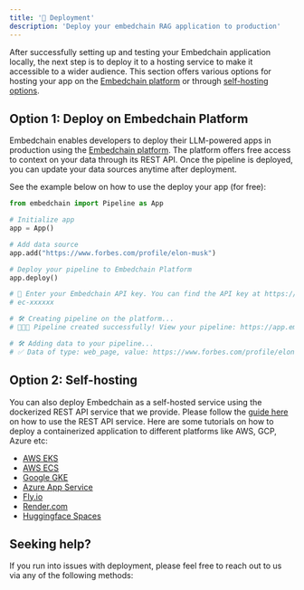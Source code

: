 ```yaml
---
title: '🚀 Deployment'
description: 'Deploy your embedchain RAG application to production'
---
```


After successfully setting up and testing your Embedchain application locally, the next step is to deploy it to a hosting service to make it accessible to a wider audience. This section offers various options for hosting your app on the [Embedchain platform](https://app.embedchain.ai) or through [self-hosting options](#self-hosting).

## Option 1: Deploy on Embedchain Platform

Embedchain enables developers to deploy their LLM-powered apps in production using the [Embedchain platform](https://app.embedchain.ai). The platform offers free access to context on your data through its REST API. Once the pipeline is deployed, you can update your data sources anytime after deployment.

See the example below on how to use the deploy your app (for free):

```python
from embedchain import Pipeline as App

# Initialize app
app = App()

# Add data source
app.add("https://www.forbes.com/profile/elon-musk")

# Deploy your pipeline to Embedchain Platform
app.deploy()

# 🔑 Enter your Embedchain API key. You can find the API key at https://app.embedchain.ai/settings/keys/
# ec-xxxxxx

# 🛠️ Creating pipeline on the platform...
# 🎉🎉🎉 Pipeline created successfully! View your pipeline: https://app.embedchain.ai/pipelines/xxxxx

# 🛠️ Adding data to your pipeline...
# ✅ Data of type: web_page, value: https://www.forbes.com/profile/elon-musk added successfully.
```

## Option 2: Self-hosting

You can also deploy Embedchain as a self-hosted service using the dockerized REST API service that we provide. Please follow the [guide here](/examples/rest-api) on how to use the REST API service. Here are some tutorials on how to deploy a containerized application to different platforms like AWS, GCP, Azure etc:

- [AWS EKS](https://docs.aws.amazon.com/eks/latest/userguide/sample-deployment.html)
- [AWS ECS](https://docs.aws.amazon.com/codecatalyst/latest/userguide/deploy-tut-ecs.html)
- [Google GKE](https://cloud.google.com/kubernetes-engine/docs/tutorials/hello-app)
- [Azure App Service](https://learn.microsoft.com/en-us/training/modules/deploy-run-container-app-service/)
- [Fly.io](https://fly.io/docs/languages-and-frameworks/python/)
- [Render.com](https://render.com/docs/deploy-an-image)
- [Huggingface Spaces](https://huggingface.co/new-space)


## Seeking help?

If you run into issues with deployment, please feel free to reach out to us via any of the following methods:

<Snippet file="get-help.mdx" />
